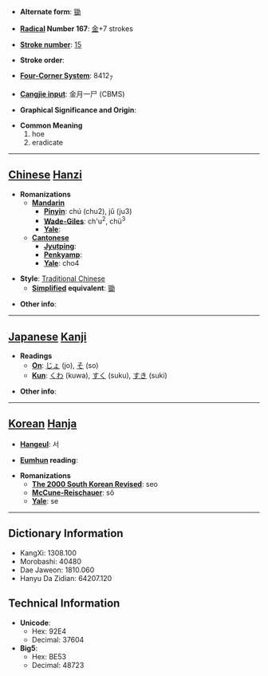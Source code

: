 * '''Alternate form''': [[锄]]

* '''[[Wiktionary:Chinese radical index| Radical]] Number 167''': [[Wiktionary:Chinese radical index 金|金]]+7 strokes

* '''[[Wiktionary:Chinese total strokes index|Stroke number]]''': [[Wiktionary:Chinese total strokes index 15|15]]

* '''Stroke order''': 

* '''[[Wiktionary:Chinese four corner index|Four-Corner System]]''': 8412<sub>7</sub>

* '''[[Wiktionary:Chinese Cangjie index|Cangjie input]]''': 金月一尸 (CBMS)

* '''Graphical Significance and Origin''': 

* '''Common Meaning'''
*#hoe
*# eradicate


----

== [[Chinese]] [[Hanzi]] ==

* '''Romanizations'''
** '''[[Mandarin]]'''
*** '''[[Pinyin]]''': chú (chu2), jǔ (ju3)
*** '''[[Wade-Giles]]''': ch'u<sup>2</sup>, chü<sup>3</sup>
*** '''[[Yale]]''': 
** '''[[Cantonese]]'''
*** '''[[Jyutping]]''':
*** '''[[Penkyamp]]''': 
*** '''[[Yale]]''': cho4

* '''Style''': [[Traditional Chinese]] 
** '''[[Simplified Chinese|Simplified]] equivalent''': [[锄]]

* '''Other info''': 

----

== [[Japanese]] [[Kanji]] ==

* '''Readings'''
** '''[[On]]''': [[じょ]] (jo), [[そ]] (so)
** '''[[Kun]]''': [[くわ]] (kuwa), [[すく]] (suku), [[すき]] (suki)

* '''Other info''':  

----

== [[Korean]] [[Hanja]] ==

* '''[[Hangeul]]''': 서

* '''[[Eumhun]] reading''': 

* '''Romanizations'''
** '''[[The 2000 South Korean Revised Romanization|The 2000 South Korean Revised]]''': seo
** '''[[McCune-Reischauer]]''': sŏ
** '''[[Yale]]''': se

----

== Dictionary Information ==

* KangXi: 1308.100
* Morobashi: 40480
* Dae Jaweon: 1810.060
* Hanyu Da Zidian: 64207.120

== Technical Information ==

* '''Unicode''':
** Hex: 92E4
** Decimal: 37604
* '''Big5''':
** Hex: BE53
** Decimal: 48723